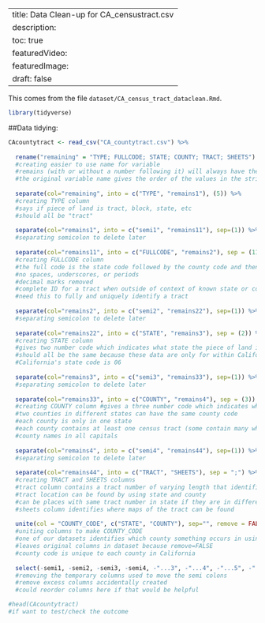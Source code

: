 --
title: Data Clean-up for CA_censustract.csv
description:
toc: true
featuredVideo:
featuredImage: 
draft: false
--

This comes from the file `dataset/CA_census_tract_dataclean.Rmd`.

```r
library(tidyverse)
```

##Data tidying:

```r
CAcountytract <- read_csv("CA_countytract.csv") %>% 
  
  rename("remaining" = "TYPE; FULLCODE; STATE; COUNTY; TRACT; SHEETS") %>% 
  #creating easier to use name for variable 
  #remains (with or without a number following it) will always have the remainder of the string to be processed 
  #the original variable name gives the order of the values in the string
  
  separate(col="remaining", into = c("TYPE", "remains1"), (5)) %>% 
  #creating TYPE column 
  #says if piece of land is tract, block, state, etc 
  #should all be "tract"
  
  separate(col="remains1", into = c("semi1", "remains11"), sep=(1)) %>% 
  #separating semicolon to delete later
  
  separate(col="remains11", into = c("FULLCODE", "remains2"), sep = (11)) %>% 
  #creating FULLCODE column 
  #the full code is the state code followed by the county code and then the tract number
  #no spaces, underscores, or periods 
  #decimal marks removed
  #complete ID for a tract when outside of context of known state or county
  #need this to fully and uniquely identify a tract
  
  separate(col="remains2", into = c("semi2", "remains22"), sep=(1)) %>% 
  #separating semicolon to delete later
  
  separate(col="remains22", into = c("STATE", "remains3"), sep = (2)) %>% 
  #creating STATE column 
  #gives two number code which indicates what state the piece of land is in
  #should all be the same because these data are only for within California
  #California's state code is 06
  
  separate(col="remains3", into = c("semi3", "remains33"), sep=(1)) %>% 
  #separating semicolon to delete later
  
  separate(col="remains33", into = c("COUNTY", "remains4"), sep = (3)) %>% 
  #creating COUNTY column #gives a three number code which indicates which state the piece of land is in 
  #two counties in different states can have the same county code 
  #each county is only in one state
  #each county contains at least one census tract (some contain many while others have only 1)
  #county names in all capitals
  
  separate(col="remains4", into = c("semi4", "remains44"), sep=(1)) %>% 
  #separating semicolon to delete later
  
  separate(col="remains44", into = c("TRACT", "SHEETS"), sep = ";") %>% 
  #creating TRACT and SHEETS columns 
  #tract column contains a tract number of varying length that identifies a census tract within a state and county 
  #tract location can be found by using state and county 
  #can be places with same tract number in state if they are in different counties 
  #sheets column identifies where maps of the tract can be found
  
  unite(col = "COUNTY_CODE", c("STATE", "COUNTY"), sep="", remove = FALSE) %>% 
  #uniting columns to make COUNTY_CODE
  #one of our datasets identifies which county something occurs in using this format
  #leaves original columns in dataset because remove=FALSE
  #county code is unique to each county in California
  
  select(-semi1, -semi2, -semi3, -semi4, -"...3", -"...4", -"...5", -"...6")
  #removing the temporary columns used to move the semi colons
  #remove excess columns accidentally created
  #could reorder columns here if that would be helpful

#head(CAcountytract)
#if want to test/check the outcome
```
